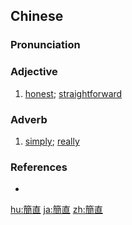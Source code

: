 {{also|简直}}
==Chinese==
{{zh-forms|s=简直}}

===Pronunciation===
{{zh-pron
|m=jiǎnzhí
|c=gaan2 zik6
|cat=a,adv
}}

===Adjective===
{{zh-adj}}

# [[honest]]; [[straightforward]]

===Adverb===
{{zh-adv}}

# [[simply]]; [[really]]

===References===
* {{cite-book|last= |first= |authorlink= |coauthors= |year= |title=[[w:Wenlin Software for learning Chinese|Wenlin 3.0]]|language=Mandarin/English|publisher= |location= }}

[[hu:簡直]]
[[ja:簡直]]
[[zh:簡直]]